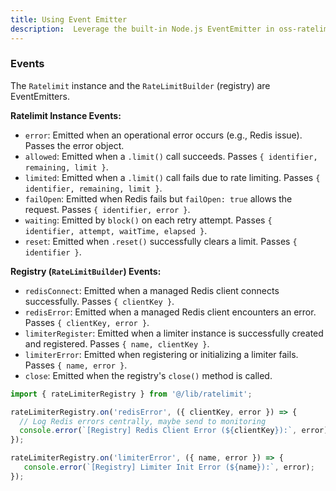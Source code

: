 ```yaml
---
title: Using Event Emitter 
description:  Leverage the built-in Node.js EventEmitter in oss-ratelimit to subscribe to events like 'limitReached' or 'error' for monitoring, logging, or custom logic.
---
```



### Events

The `Ratelimit` instance and the `RateLimitBuilder` (registry) are EventEmitters.

**Ratelimit Instance Events:**
*   `error`: Emitted when an operational error occurs (e.g., Redis issue). Passes the error object.
*   `allowed`: Emitted when a `.limit()` call succeeds. Passes `{ identifier, remaining, limit }`.
*   `limited`: Emitted when a `.limit()` call fails due to rate limiting. Passes `{ identifier, remaining, limit }`.
*   `failOpen`: Emitted when Redis fails but `failOpen: true` allows the request. Passes `{ identifier, error }`.
*   `waiting`: Emitted by `block()` on each retry attempt. Passes `{ identifier, attempt, waitTime, elapsed }`.
*   `reset`: Emitted when `.reset()` successfully clears a limit. Passes `{ identifier }`.

**Registry (`RateLimitBuilder`) Events:**
*   `redisConnect`: Emitted when a managed Redis client connects successfully. Passes `{ clientKey }`.
*   `redisError`: Emitted when a managed Redis client encounters an error. Passes `{ clientKey, error }`.
*   `limiterRegister`: Emitted when a limiter instance is successfully created and registered. Passes `{ name, clientKey }`.
*   `limiterError`: Emitted when registering or initializing a limiter fails. Passes `{ name, error }`.
*   `close`: Emitted when the registry's `close()` method is called.

```typescript title="Listening to Registry Events"
import { rateLimiterRegistry } from '@/lib/ratelimit';

rateLimiterRegistry.on('redisError', ({ clientKey, error }) => {
  // Log Redis errors centrally, maybe send to monitoring
  console.error(`[Registry] Redis Client Error (${clientKey}):`, error);
});

rateLimiterRegistry.on('limiterError', ({ name, error }) => {
   console.error(`[Registry] Limiter Init Error (${name}):`, error);
});
```
